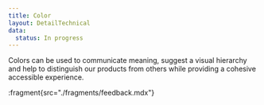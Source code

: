 ```yaml
---
title: Color
layout: DetailTechnical
data:
  status: In progress
---
```


Colors can be used to communicate meaning, suggest a visual hierarchy and help to distinguish our products from others while providing a cohesive accessible experience.

:fragment{src="./fragments/feedback.mdx"}
